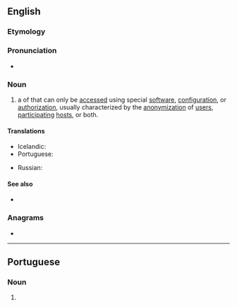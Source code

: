 ==English==

===Etymology===
{{compound|dark|net|lang=en}}

===Pronunciation===
* {{audio|en-uk-darknet.ogg|Audio (UK)|lang=en}}

===Noun===
{{wikipedia}}
{{en-noun}}

# {{lb|en|network|computing|internet}} a {{l|en|network}} of {{l|en|computers}} that can only be [[access]]ed using special [[software]], [[configuration]], or [[authorization]], usually characterized by the [[anonymization]] of [[user]]s, [[participate|participating]] [[host]]s, or both.

====Translations====
{{trans-top|the network}}
* Icelandic: {{t|is|huldunet|n}}
* Portuguese: {{t|pt|darknet|f}}
{{trans-mid}}
* Russian: {{t|ru|даркне́т|m}}
{{trans-bottom}}

====See also====
* {{l|en|Dark Web}}

===Anagrams===
* {{anagrams|en|Dankert|tranked}}

----

==Portuguese==

===Noun===
{{pt-noun|f|s|unc=yes}}

# {{lb|pt|internet}} {{l|en|darknet}} {{gloss|networks that can only be accessed with special software, configuration or authorisation}}